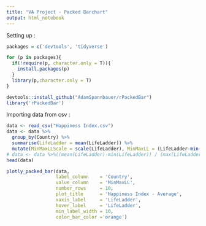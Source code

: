 ```yaml
---
title: "VA Project - Packed Barchart"
output: html_notebook
---
```


Setting up :

```r
packages = c('devtools', 'tidyverse')

for (p in packages){
  if(!require(p, character.only = T)){
    install.packages(p)
  }
  library(p,character.only = T)
} 

devtools::install_github("AdamSpannbauer/rPackedBar")
library('rPackedBar')

```


Importing data from csv :
```r

data <- read_csv("Happiness Index.csv")
data <- data %>%
  group_by(Country) %>%
  summarise(LifeLadder = mean(LifeLadder)) %>%
  mutate(MinMaxLLScale = scale(LifeLadder), MinMaxLL = (LifeLadder-min(LifeLadder)) / (max(LifeLadder)-min(LifeLadder))*100)
# data <- data %>%((mean(LifeLadder)-min(LifeLadder)) / (max(LifeLadder)-min(LifeLadder)))*100)
head(data)

```


```r

plotly_packed_bar(data,
                  label_column    = 'Country',
                  value_column    = 'MinMaxLL',
                  number_rows     = 10,
                  plot_title      = 'Happiness Index - Average',
                  xaxis_label     = 'LifeLadder',
                  hover_label     = 'LifeLadder',
                  min_label_width = 10,
                  color_bar_color ='orange')

```